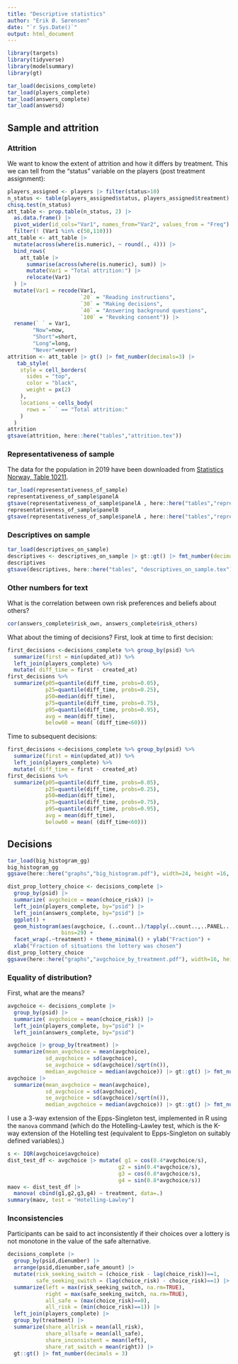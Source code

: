 ```yaml
---
title: "Descriptive statistics"
author: "Erik Ø. Sørensen"
date: "`r Sys.Date()`"
output: html_document
---
```


```r
library(targets)
library(tidyverse)
library(modelsummary)
library(gt)
```

```r
tar_load(decisions_complete)
tar_load(players_complete)
tar_load(answers_complete)
tar_load(answersd)
```



## Sample and attrition


### Attrition
We want to know the extent of attrition and how it
differs by treatment. This we can tell from the "status" variable
on the players (post treatment assignment):
```r
players_assigned <- players |> filter(status>10)
n_status <- table(players_assigned$status, players_assigned$treatment)
chisq.test(n_status)
att_table <- prop.table(n_status, 2) |>
  as.data.frame() |> 
  pivot_wider(id_cols="Var1", names_from="Var2", values_from = "Freq") |>
  filter(! (Var1 %in% c(50,110))) 
att_table <- att_table |>
  mutate(across(where(is.numeric), ~ round(., 4))) |>
  bind_rows(
    att_table |>
      summarise(across(where(is.numeric), sum)) |>
      mutate(Var1 = "Total attrition:") |>
      relocate(Var1)
  ) |>
  mutate(Var1 = recode(Var1,
                       `20` = "Reading instructions",
                       `30` = "Making decisions",
                       `40` = "Answering background questions",
                       `100` = "Revoking consent")) |>
  rename(` ` = Var1,
        "Now"=now,
        "Short"=short,
        "Long"=long,
        "Never"=never)
attrition <- att_table |> gt() |> fmt_number(decimals=3) |> 
   tab_style(
    style = cell_borders(
      sides = "top",
      color = "black",
      weight = px(2)
    ),
    locations = cells_body(
      rows = ` ` == "Total attrition:"
    )
  )
attrition
gtsave(attrition, here::here("tables","attrition.tex"))
```


### Representativeness of sample

The data for the population in 2019 have been downloaded from 
[Statistics Norway, Table 10211](https://www.ssb.no/statbank/table/10211/).

```r
tar_load(representativeness_of_sample)
representativeness_of_sample$panelA 
gtsave(representativeness_of_sample$panelA , here::here("tables","representativeness_of_sampleA.tex"))
representativeness_of_sample$panelB
gtsave(representativeness_of_sample$panelA , here::here("tables","representativeness_of_sampleB.tex"))
```

### Descriptives on sample

```r
tar_load(descriptives_on_sample)
descriptives <- descriptives_on_sample |> gt::gt() |> fmt_number(decimals=3)
descriptives
gtsave(descriptives, here::here("tables", "descriptives_on_sample.tex"))
```




### Other numbers for text

What is the correlation between own risk preferences and beliefs about others?
```r
cor(answers_complete$risk_own, answers_complete$risk_others)
```


What about the timing of decisions? First, look at time to first decision:
```r
first_decisions <-decisions_complete %>% group_by(psid) %>% 
  summarize(first = min(updated_at)) %>%
  left_join(players_complete) %>%
  mutate( diff_time = first - created_at)
first_decisions %>%
  summarize(p05=quantile(diff_time, probs=0.05), 
            p25=quantile(diff_time, probs=0.25),
            p50=median(diff_time),
            p75=quantile(diff_time, probs=0.75),
            p95=quantile(diff_time, probs=0.95),
            avg = mean(diff_time),
            below60 = mean( (diff_time<60)))

```

Time to subsequent decisions:
```r
first_decisions <-decisions_complete %>% group_by(psid) %>% 
  summarize(first = min(updated_at)) %>%
  left_join(players_complete) %>%
  mutate( diff_time = first - created_at)
first_decisions %>%
  summarize(p05=quantile(diff_time, probs=0.05), 
            p25=quantile(diff_time, probs=0.25),
            p50=median(diff_time),
            p75=quantile(diff_time, probs=0.75),
            p95=quantile(diff_time, probs=0.95),
            avg = mean(diff_time),
            below60 = mean( (diff_time<60)))
```



## Decisions

```r
tar_load(big_histogram_gg)
big_histogram_gg
ggsave(here::here("graphs","big_histogram.pdf"), width=24, height =16, units="cm")
```



```r
dist_prop_lottery_choice <- decisions_complete |>
  group_by(psid) |>
  summarize( avgchoice = mean(choice_risk)) |>
  left_join(players_complete, by="psid") |>
  left_join(answers_complete, by="psid") |>
  ggplot() + 
  geom_histogram(aes(avgchoice, (..count..)/tapply(..count..,..PANEL..,sum)[..PANEL..]),   
                 bins=29) + 
  facet_wrap(.~treatment) + theme_minimal() + ylab("Fraction") +
  xlab("Fraction of situations the lottery was chosen")
dist_prop_lottery_choice
ggsave(here::here("graphs","avgchoice_by_treatment.pdf"), width=16, height = 10, units="cm")


```
### Equality of distribution?

First, what are the means? 
```r
avgchoice <- decisions_complete |> 
  group_by(psid) |>
  summarize( avgchoice = mean(choice_risk)) |>
  left_join(players_complete, by="psid") |>
  left_join(answers_complete, by="psid")

avgchoice |> group_by(treatment) |>
  summarize(mean_avgchoice = mean(avgchoice),
            sd_avgchoice = sd(avgchoice),
            se_avgchoice = sd(avgchoice)/sqrt(n()),
            median_avgchoice = median(avgchoice)) |> gt::gt() |> fmt_number(decimals=3)
avgchoice |> 
  summarize(mean_avgchoice = mean(avgchoice),
            sd_avgchoice = sd(avgchoice),
            se_avgchoice = sd(avgchoice)/sqrt(n()),
            median_avgchoice = median(avgchoice)) |> gt::gt() |> fmt_number(decimals=3)
```

I use a 3-way extension of the Epps-Singleton test, implemented in R using the `manova` command (which
do the Hotelling-Lawley test, which is the K-way extension of the Hotelling test (equivalent to Epps-Singleton
on suitably defined variables).)

```r
s <- IQR(avgchoice$avgchoice)
dist_test_df <- avgchoice |> mutate( g1 = cos(0.4*avgchoice/s),
                                   g2 = sin(0.4*avgchoice/s),
                                   g3 = cos(0.8*avgchoice/s),
                                   g4 = sin(0.8*avgchoice/s)) 
maov <- dist_test_df |>
  manova( cbind(g1,g2,g3,g4) ~ treatment, data=.) 
summary(maov, test = "Hotelling-Lawley")
```

### Inconsistencies
Participants can be said to act inconsistently if their choices over 
a lottery is not monotone in the value of the safe alternative. 


```r
decisions_complete |> 
  group_by(psid,dienumber) |> 
  arrange(psid,dienumber,safe_amount) |>
  mutate(risk_seeking_switch = (choice_risk - lag(choice_risk))==1,
         safe_seeking_switch = (lag(choice_risk) - choice_risk)==1) |>
  summarize(left = max(risk_seeking_switch, na.rm=TRUE),
            right = max(safe_seeking_switch, na.rm=TRUE),
            all_safe = (max(choice_risk)==0),
            all_risk = (min(choice_risk)==1)) |>
  left_join(players_complete) |>
  group_by(treatment) |>
  summarize(share_allrisk = mean(all_risk),
            share_allsafe = mean(all_safe),
            share_inconsistent = mean(left),
            share_rat_switch = mean(right)) |>
  gt::gt() |> fmt_number(decimals = 3)
```
